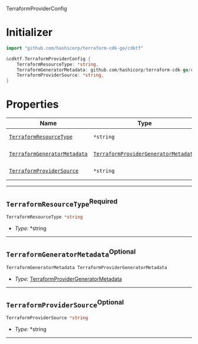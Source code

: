  TerraformProviderConfig <a name="TerraformProviderConfig" id="cdktf.TerraformProviderConfig"></a>

# Initializer <a name="Initializer" id="cdktf.TerraformProviderConfig.Initializer"></a>

```go
import "github.com/hashicorp/terraform-cdk-go/cdktf"

&cdktf.TerraformProviderConfig {
	TerraformResourceType: *string,
	TerraformGeneratorMetadata: github.com/hashicorp/terraform-cdk-go/cdktf.TerraformProviderGeneratorMetadata,
	TerraformProviderSource: *string,
}
```

# Properties <a name="Properties" id="Properties"></a>

| **Name** | **Type** | **Description** |
| --- | --- | --- |
| <code><a href="#cdktf.TerraformProviderConfig.property.terraformResourceType">TerraformResourceType</a></code> | <code>*string</code> | *No description.* |
| <code><a href="#cdktf.TerraformProviderConfig.property.terraformGeneratorMetadata">TerraformGeneratorMetadata</a></code> | <code><a href="#cdktf.TerraformProviderGeneratorMetadata">TerraformProviderGeneratorMetadata</a></code> | *No description.* |
| <code><a href="#cdktf.TerraformProviderConfig.property.terraformProviderSource">TerraformProviderSource</a></code> | <code>*string</code> | *No description.* |

---

## `TerraformResourceType`<sup>Required</sup> <a name="TerraformResourceType" id="cdktf.TerraformProviderConfig.property.terraformResourceType"></a>

```go
TerraformResourceType *string
```

- *Type:* *string

---

## `TerraformGeneratorMetadata`<sup>Optional</sup> <a name="TerraformGeneratorMetadata" id="cdktf.TerraformProviderConfig.property.terraformGeneratorMetadata"></a>

```go
TerraformGeneratorMetadata TerraformProviderGeneratorMetadata
```

- *Type:* <a href="#cdktf.TerraformProviderGeneratorMetadata">TerraformProviderGeneratorMetadata</a>

---

## `TerraformProviderSource`<sup>Optional</sup> <a name="TerraformProviderSource" id="cdktf.TerraformProviderConfig.property.terraformProviderSource"></a>

```go
TerraformProviderSource *string
```

- *Type:* *string

---
